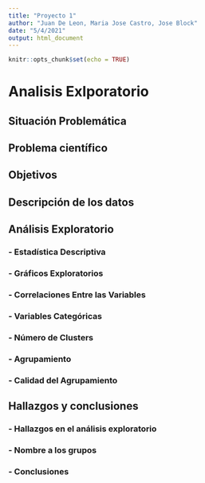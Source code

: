 ```yaml
---
title: "Proyecto 1"
author: "Juan De Leon, Maria Jose Castro, Jose Block"
date: "5/4/2021"
output: html_document
---
```


```r
knitr::opts_chunk$set(echo = TRUE)
```
# Analisis Exlporatorio

## Situación  Problemática

## Problema científico

## Objetivos

## Descripción  de  los  datos

## Análisis Exploratorio
### - Estadística Descriptiva
### - Gráficos  Exploratorios
### - Correlaciones  Entre  las  Variables
### - Variables Categóricas
### - Número de Clusters
### - Agrupamiento
### - Calidad del Agrupamiento

## Hallazgos y conclusiones
### - Hallazgos en el análisis exploratorio
### - Nombre a los grupos
### - Conclusiones